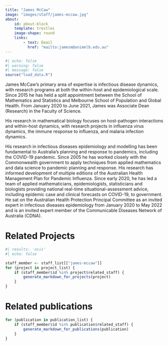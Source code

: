 ```yaml
---
title: "James McCaw"
image: "images/staff/james-mccaw.jpg"
about:
    id: about-block
    template: trestles
    image-shape: round
    links:
        - text: Email
          href: "mailto:jamesm@unimelb.edu.au"
---
```

    

```r
#| echo: false
#| warning: false
#| message: false
source("load_data.R")
```

::: {#about-block}    

James McCaw’s primary area of expertise is infectious disease dynamics, with research programs at both the within-host and epidemiological scale. Since 2015 he has held a split appointment between the School of Mathematics and Statistics and Melbourne School of Population and Global Health. From January 2020 to June 2021, James was Associate Dean (Research) in the Faculty of Science. 
 
His research in mathematical biology focuses on host-pathogen interactions and within-host dynamics, with research projects in influenza virus dynamics, the immune response to influenza, and malaria infection dynamics. 
 
His research in infectious diseases epidemiology and modelling has been fundamental to Australia's planning and response to pandemics, including the COVID-19 pandemic. Since 2005 he has worked closely with the Commonwealth government to apply techniques from applied mathematics and data science to pandemic planning and response. His research has informed development of multiple editions of the Australian Health Management Plan for Pandemic Influenza. Since early 2020, he has led a team of applied mathematicians, epidemiologists, statisticians and biologists providing national real-time situational-assessment advice, including epidemic case and clinical forecasts on COVID-19, to government. He sat on the Australian Health Protection Principal Committee as an invited expert in infectious diseases epidemiology from January 2020 to May 2022 and is an invited expert member of the Communicable Diseases Network of Australia (CDNA).

:::

# Related Projects

```r
#| results: 'asis'
#| echo: false

staff_member <- staff_list[["james-mccaw"]]
for (project in project_list) {
    if (staff_member$id %in% project$related_staff) {
        generate_markdown_for_projects(project)
    }
}
```

# Related publications

```r
for (publication in publication_list) {
    if (staff_member$id %in% publication$related_staff) {
        generate_markdown_for_publications(publication)
    }
}
```
